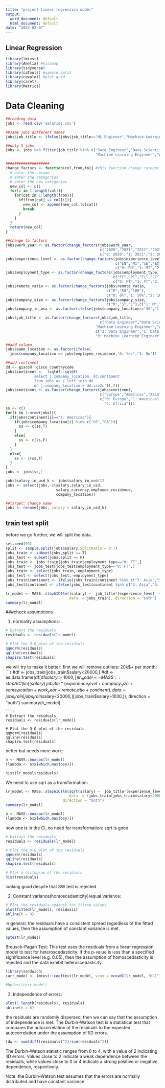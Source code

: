 ---
title: "project linear regression model"
output:
  word_document: default
  html_document: default
date: "2023-02-07"
---

## Linear Regression
```{r,warning=F,message=FALSE}
library(lmtest)
library(Amelia) #missmap
library(tidyverse)
library(caTools) #sample.split
library(cowplot) #plot_grid
library(caret)
library(Metrics)
```


# Data Cleaning
```{r}
##reading data
jobs <- read.csv('salaries.csv')

##same jobs different names
jobs$job_title <- ifelse(jobs$job_title=="ML Engineer","Machine Learning Engineer",jobs$job_title)

##only 5 jobs
jobs <- jobs %>% filter(job_title %in% c("Data Engineer","Data Scientist","Data Analyst",
                                         "Machine Learning Engineer","Analytics Engineer"))

####################
change_factors <- function(col,from,to){ #this function change categories names
  # enter the column
  # enter the categories
  # enter the new categories
  new_col <- c()
  for(i in 1:length(col)){
    for(cat in 1:length(from)){
      if(from[cat] == col[i]){
        new_col <- append(new_col,to[cat])
        break
      }
    }
  }
  return(new_col)
}

##change to factors
jobs$work_year <- as.factor(change_factors(jobs$work_year,
                                           c("2020","2021","2022","2023"),
                                           c("0: 2020","1: 2021","2: 2022","3: 2023")))
jobs$experience_level <- as.factor(change_factors(jobs$experience_level,
                                                  c("EN","MI","SE","EX"),
                                                  c("0: EN","1: MI","2: SE","3: EX")))
jobs$employment_type <- as.factor(change_factors(jobs$employment_type,
                                                 c("FT","PT","FL","CT"),
                                                 c("0: FT","1: PT","2: FL","3: CT")))
jobs$remote_ratio <- as.factor(change_factors(jobs$remote_ratio,
                                              c("0","50","100"),
                                              c("0: 0%","1: 50%","2: 100%")))
jobs$company_size <- as.factor(change_factors(jobs$company_size,
                                              c("M","S","L"),c("1: M","0: S","2: L"))) 
jobs$company_in_usa <- as.factor(ifelse(jobs$company_location=="US","1: USA","0: ELSE"))

jobs$job_title <- as.factor(change_factors(jobs$job_title,
                                           c("Data Engineer","Data Scientist","Data Analyst",
                                         "Machine Learning Engineer","Analytics Engineer"),
                                         c("2: Data Engineer","1: Data Scientist","0: Data Analyst",
                                         "3: Machine Learning Engineer","4: Analytics Engineer")))

##add column
jobs$same_location <- as.factor(ifelse(
  jobs$company_location == jobs$employee_residence,"0: Yes","1: No"))

##add continent
dd <- giscoR::gisco_countrycode
jobs$continent <-  (sqldf::sqldf(
            'select j.company_location, dd.continent
             from jobs as j left join dd
             on j.company_location = dd.iso2c')[,2])
jobs$continent <- as.factor(change_factors(jobs$continent, 
                                           c("Europe","Americas","Asia","Oceania","Africa"),
                                           c("0: Europe","1: Americas","2: Asia","3: Oceania",
                                             "4: Africa")))
ss <- c()
for(i in 1:nrow(jobs)){
  if(jobs$continent[i]=="1: Americas"){
    if(jobs$company_location[i] %in% c("US","CA")){
      ss <- c(ss,T)
    }
    else{
      ss <- c(ss,F)
    }
  }
  else{
    ss <- c(ss,T)
  }
}
jobs <- jobs[ss,]

jobs$salary_in_usd_k <- jobs$salary_in_usd/12
jobs <- select(jobs,-c(salary,salary_in_usd,
                       salary_currency,employee_residence,
                       company_location))

##target: change name 
jobs <- rename(jobs, salary = salary_in_usd_k)

```


## train test split
before we go further, we will split the data. 
```{r}
set.seed(99)
split <- sample.split(jobs$salary,SplitRatio = 0.7)
jobs_train <- subset(jobs,split == T)
jobs_test <- subset(jobs,split == F)
jobs_train <- jobs_train[jobs_train$employment_type=="0: FT",]
jobs_test <- jobs_test[jobs_test$employment_type=="0: FT",]
jobs_train <- select(jobs_train,-employment_type)
jobs_test <- select(jobs_test,-employment_type)
jobs_train$continent <- ifelse(jobs_train$continent %in% c("2: Asia","3: Oceania","4: Africa"), "3: Else", ifelse(jobs_train$continent=="0: Europe","0: Europe","1: Americas"))
jobs_test$continent <- ifelse(jobs_test$continent %in% c("2: Asia","3: Oceania","4: Africa"), "3: Else", ifelse(jobs_test$continent=="0: Europe","0: Europe","1: Americas"))
```
```{r}
lr_model <- MASS::stepAIC(lm((salary) ~  job_title*(experience_level  + company_size + same_location + work_year + remote_ratio + continent) ,
                             data  = jobs_train), direction = "both")
summary(lr_model)
```


###check assumptions

1. normality assumptions:
```{r}
# Extract the residuals
residuals <- residuals(lr_model)

# Plot the Q-Q plot of the residuals
qqnorm(residuals)
qqline(residuals)
shapiro.test(residuals)
```

we will try to make it better:
first we will remove outliers: 20k$+ per month:
```{r}
#df <- jobs_train[jobs_train$salary<20000,]
#df <- as.data.frame(df[df$salary>1000 ,])
lr_model <- MASS::stepAIC(lm((salary) ~  job_title*(experience_level  + company_size + same_location + work_year + remote_ratio + continent) ,
                             data  = jobs_train[jobs_train$salary<20000,][jobs_train$salary>1000,]), direction = "both")
summary(lr_model)
```
```{r}
# Extract the residuals
residuals <- residuals(lr_model)

# Plot the Q-Q plot of the residuals
qqnorm(residuals)
qqline(residuals)
shapiro.test(residuals)
```
better but needs more work:


```{r}
b <- MASS::boxcox(lr_model)
(lambda <- b$x[which.max(b$y)])
```
```{r}
hist(lr_model$residuals)
```


We need to use sqrt as a transformation:

```{r}
lr_model <- MASS::stepAIC(lm(sqrt(salary) ~  job_title*(experience_level  + company_size + same_location + work_year + remote_ratio + continent),
                             data  = (jobs_train[jobs_train$salary<20000,][jobs_train$salary>1000,])),
                          direction = "both")
summary(lr_model)
```
```{r}
b <- MASS::boxcox(lr_model)
(lambda <- b$x[which.max(b$y)])
```

now one is in the CI, no need for transformation: sqrt is good

```{r}
# Extract the residuals
residuals <- residuals(lr_model)

# Plot the Q-Q plot of the residuals
qqnorm(residuals)
qqline(residuals)
shapiro.test(residuals)
```

```{r}
# Plot a histogram of the residuals
hist(residuals)
```

looking good despite that SW test is rejected

2.
Constant variance(homoscedasticity)/equal variance:
```{r}
# Plot the residuals against the fitted values
plot(fitted(lr_model), residuals)
abline(h = 0)
```

in general, the residuals have a consistent spread regardless of the fitted values, then the assumption of constant variance is met. 
```{r}
bptest(lr_model)
```
Breusch-Pagan Test: This test uses the residuals from a linear regression model to test for heteroscedasticity. If the p-value is less than a specified significance level (e.g. 0.05), then the assumption of homoscedasticity is rejected and the data exhibit heteroscedasticity.


```{r}
library(sandwich)
curr_model <- lmtest::coeftest(lr_model, vcov = vcovHC(lr_model, "HC1")) 
```

```{r}
#bptest(curr_model)
```


3. 
Independence of errors:
```{r}
plot(1:length(residuals), residuals)
abline(h = 0)
```

the residuals are randomly dispersed, then we can say that the assumption of independence is met.
The Durbin-Watson test is a statistical test that compares the autocorrelation of the residuals to the expected autocorrelation under the assumption of IID errors.
```{r}
(dw <- sum(diff(residuals)^2)/sum(residuals^2))
```
The Durbin-Watson statistic ranges from 0 to 4, with a value of 2 indicating IID errors. Values close to 2 indicate a weak dependence between the residuals, while values close to 0 or 4 indicate a strong positive or negative dependence, respectively.

Note: the Durbin-Watson test assumes that the errors are normally distributed and have constant variance.





 